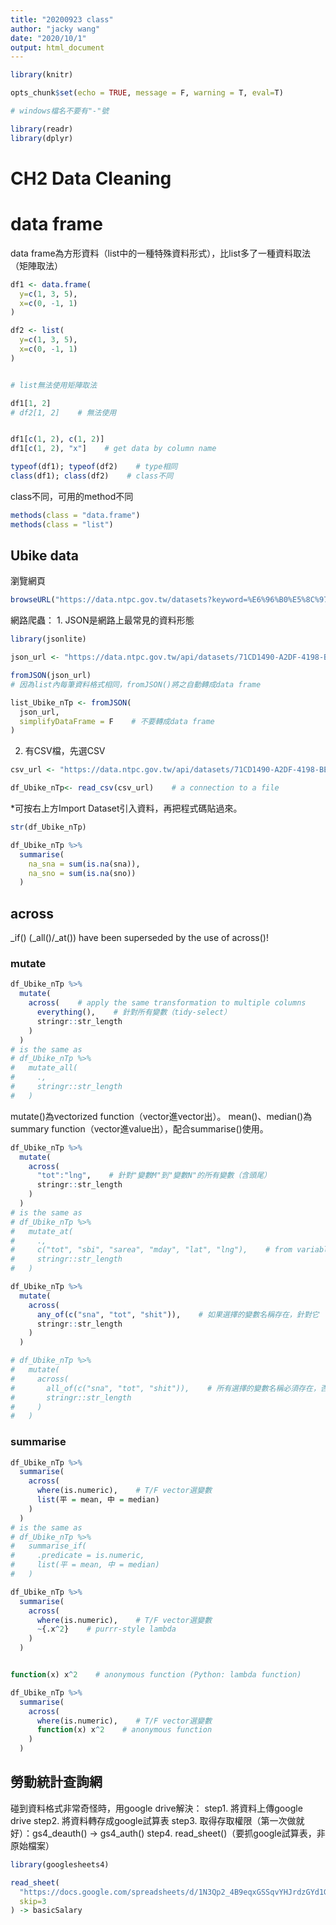```yaml
---
title: "20200923 class"
author: "jacky wang"
date: "2020/10/1"
output: html_document
---
```


```r

library(knitr)

opts_chunk$set(echo = TRUE, message = F, warning = T, eval=T)

# windows檔名不要有"-"號

```

```r

library(readr)
library(dplyr)

```





# CH2 Data Cleaning



# data frame

data frame為方形資料（list中的一種特殊資料形式），比list多了一種資料取法（矩陣取法）

```r

df1 <- data.frame(
  y=c(1, 3, 5), 
  x=c(0, -1, 1)
)

df2 <- list(
  y=c(1, 3, 5), 
  x=c(0, -1, 1)
)


# list無法使用矩陣取法

df1[1, 2]
# df2[1, 2]    # 無法使用


df1[c(1, 2), c(1, 2)]
df1[c(1, 2), "x"]    # get data by column name

```

```r

typeof(df1); typeof(df2)    # type相同
class(df1); class(df2)    # class不同

```

class不同，可用的method不同
```r

methods(class = "data.frame")
methods(class = "list")
```

## Ubike data

瀏覽網頁
```r
browseURL("https://data.ntpc.gov.tw/datasets?keyword=%E6%96%B0%E5%8C%97%E5%B8%82%E5%85%AC%E5%85%B1%E8%87%AA%E8%A1%8C%E8%BB%8A%E7%A7%9F%E8%B3%83%E7%B3%BB%E7%B5%B1%28YouBike%29")    # 瀏覽網頁
```

網路爬蟲：
1.  JSON是網路上最常見的資料形態
```r

library(jsonlite)

json_url <- "https://data.ntpc.gov.tw/api/datasets/71CD1490-A2DF-4198-BEF1-318479775E8A/json"

fromJSON(json_url)
# 因為list內每筆資料格式相同，fromJSON()將之自動轉成data frame

list_Ubike_nTp <- fromJSON(
  json_url, 
  simplifyDataFrame = F    # 不要轉成data frame
)

```

2.  有CSV檔，先選CSV
```r

csv_url <- "https://data.ntpc.gov.tw/api/datasets/71CD1490-A2DF-4198-BEF1-318479775E8A/csv"

df_Ubike_nTp<- read_csv(csv_url)    # a connection to a file 

```
*可按右上方Import Dataset引入資料，再把程式碼貼過來。

```r

str(df_Ubike_nTp)

```

```r

df_Ubike_nTp %>% 
  summarise(
    na_sna = sum(is.na(sna)), 
    na_sno = sum(is.na(sno))
  )

```

## across

_if() (_all()/_at()) have been superseded by the use of across()! 

### mutate

```r

df_Ubike_nTp %>% 
  mutate(
    across(    # apply the same transformation to multiple columns
      everything(),    # 針對所有變數（tidy-select）
      stringr::str_length
    )
  )
# is the same as
# df_Ubike_nTp %>%
#   mutate_all(
#     .,
#     stringr::str_length
#   )

```
mutate()為vectorized function（vector進vector出）。
mean()、median()為summary function（vector進value出），配合summarise()使用。

```r

df_Ubike_nTp %>% 
  mutate(
    across(
      "tot":"lng",    # 針對"變數M"到"變數N"的所有變數（含頭尾）
      stringr::str_length
    )
  )
# is the same as
# df_Ubike_nTp %>%
#   mutate_at(
#     .,
#     c("tot", "sbi", "sarea", "mday", "lat", "lng"),    # from variable "tot" to "lng"
#     stringr::str_length
#   )

```

```r

df_Ubike_nTp %>% 
  mutate(
    across(
      any_of(c("sna", "tot", "shit")),    # 如果選擇的變數名稱存在，針對它 
      stringr::str_length
    )
  )

# df_Ubike_nTp %>%
#   mutate(
#     across(
#       all_of(c("sna", "tot", "shit")),    # 所有選擇的變數名稱必須存在，否則會error
#       stringr::str_length
#     )
#   )

```

### summarise

```r

df_Ubike_nTp %>% 
  summarise(
    across(
      where(is.numeric),    # T/F vector選變數
      list(平 = mean, 中 = median)
    )
  )
# is the same as
# df_Ubike_nTp %>% 
#   summarise_if(
#     .predicate = is.numeric, 
#     list(平 = mean, 中 = median)
#   )

```

```r

df_Ubike_nTp %>% 
  summarise(
    across(
      where(is.numeric),    # T/F vector選變數
      ~{.x^2}    # purrr-style lambda
    )
  )


function(x) x^2    # anonymous function (Python: lambda function)

df_Ubike_nTp %>% 
  summarise(
    across(
      where(is.numeric),    # T/F vector選變數
      function(x) x^2    # anonymous function
    )
  )

```

## 勞動統計查詢網

碰到資料格式非常奇怪時，用google drive解決：
  step1. 將資料上傳google drive
  step2. 將資料轉存成google試算表
  step3. 取得存取權限（第一次做就好）：gs4_deauth() -> gs4_auth()
  step4. read_sheet()（要抓google試算表，非原始檔案）

```r

library(googlesheets4)

read_sheet(
  "https://docs.google.com/spreadsheets/d/1N3Qp2_4B9eqxGSSqvYHJrdzGYd1G0_k59jFn9AZE5vk/edit?usp=sharing", 
  skip=3
) -> basicSalary

```







